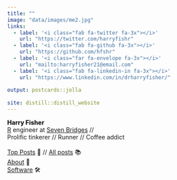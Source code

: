 ```yaml
---
title: ""
image: "data/images/me2.jpg"
links:
  - label: '<i class="fab fa-twitter fa-3x"></i>'
    url: "https://twitter.com/harryfishr"
  - label: '<i class="fab fa-github fa-3x"></i>'
    url: "https://github.com/hfshr"
  - label: '<i class="far fa-envelope fa-3x"></i>'
    url: "mailto:harryfisher21@email.com"
  - label: '<i class="fab fa-linkedin-in fa-3x"></i>'
    url: "https://www.linkedin.com/in/drharryfisher/"
    
output: postcards::jolla
  
site: distill::distill_website
---
```


<b style = "font-weight: 800;"> Harry Fisher </b>
<br>
<a href = "https://www.r-project.org/">R</a> engineer at [Seven Bridges](https://www.sevenbridges.com/) //
<br>
Prolific tinkerer // Runner // Coffee addict
<br><br>
[Top Posts](blog.html) 📝 // [All posts](_site/all_posts.html) 📚
<br>
[About](about.html) 🙋
<br>
[Software](software.html) 🛠